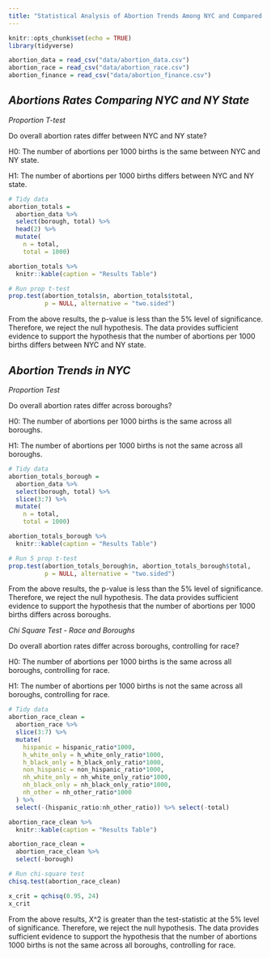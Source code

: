 ```yaml
---
title: "Statistical Analysis of Abortion Trends Among NYC and Compared to NY State"
---
```


```r
knitr::opts_chunk$set(echo = TRUE)
library(tidyverse)
```

```r
abortion_data = read_csv("data/abortion_data.csv")
abortion_race = read_csv("data/abortion_race.csv")
abortion_finance = read_csv("data/abortion_finance.csv")
```

## *Abortions Rates Comparing NYC and NY State*

*Proportion T-test*

Do overall abortion rates differ between NYC and NY state?

H0: The number of abortions per 1000 births is the same between NYC and NY state.

H1: The number of abortions per 1000 births differs between NYC and NY state.

```r
# Tidy data
abortion_totals =
  abortion_data %>%
  select(borough, total) %>%
  head(2) %>%
  mutate(
    n = total,
    total = 1000)

abortion_totals %>% 
  knitr::kable(caption = "Results Table")
```

```r
# Run prop t-test
prop.test(abortion_totals$n, abortion_totals$total,
          p = NULL, alternative = "two.sided")
```

From the above results, the p-value is less than the 5% level of significance. Therefore, we reject the null hypothesis. The data provides sufficient evidence to support the hypothesis that the number of abortions per 1000 births differs between NYC and NY state.

## *Abortion Trends in NYC*

*Proportion Test*

Do overall abortion rates differ across boroughs?

H0: The number of abortions per 1000 births is the same across all boroughs.

H1: The number of abortions per 1000 births is not the same across all boroughs.

```r
# Tidy data
abortion_totals_borough =
  abortion_data %>%
  select(borough, total) %>%
  slice(3:7) %>%
  mutate(
    n = total,
    total = 1000)

abortion_totals_borough %>% 
  knitr::kable(caption = "Results Table")
```

```r
# Run 5 prop t-test
prop.test(abortion_totals_borough$n, abortion_totals_borough$total,
          p = NULL, alternative = "two.sided")
```

From the above results, the p-value is less than the 5% level of significance. Therefore, we reject the null hypothesis. The data provides sufficient evidence to support the hypothesis that the number of abortions per 1000 births differs across boroughs.

*Chi Square Test - Race and Boroughs*

Do overall abortion rates differ across boroughs, controlling for race?

H0: The number of abortions per 1000 births is the same across all boroughs, controlling for race.

H1: The number of abortions per 1000 births is not the same across all boroughs, controlling for race.

```r
# Tidy data
abortion_race_clean = 
  abortion_race %>%
  slice(3:7) %>%
  mutate(
    hispanic = hispanic_ratio*1000,
    h_white_only = h_white_only_ratio*1000,
    h_black_only = h_black_only_ratio*1000,
    non_hispanic = non_hispanic_ratio*1000,
    nh_white_only = nh_white_only_ratio*1000,
    nh_black_only = nh_black_only_ratio*1000,
    nh_other = nh_other_ratio*1000
  ) %>%
  select(-(hispanic_ratio:nh_other_ratio)) %>% select(-total)

abortion_race_clean %>% 
  knitr::kable(caption = "Results Table")
```

```r
abortion_race_clean =
  abortion_race_clean %>%
  select(-borough)

# Run chi-square test
chisq.test(abortion_race_clean)
```

```r
x_crit = qchisq(0.95, 24)
x_crit
```

From the above results, X^2 is greater than the test-statistic at the 5% level of significance. Therefore, we reject the null hypothesis. The data provides sufficient evidence to support the hypothesis that the number of abortions 1000 births is not the same across all boroughs, controlling for race. 

